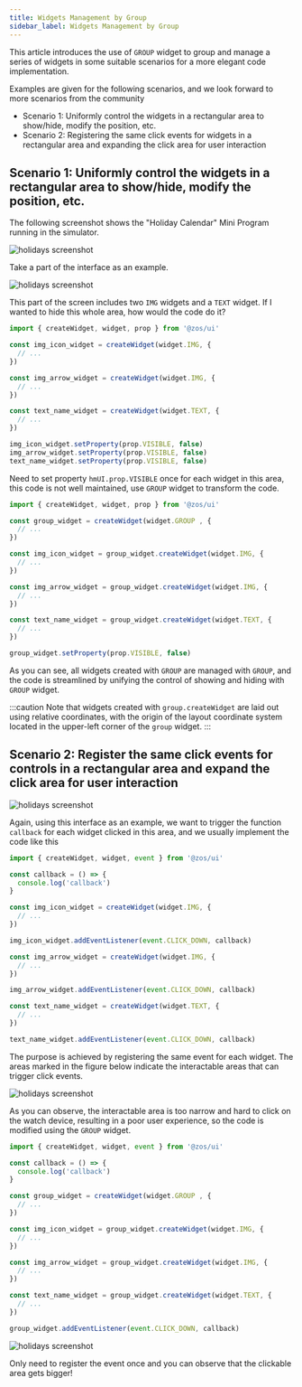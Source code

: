 ```yaml
---
title: Widgets Management by Group
sidebar_label: Widgets Management by Group
---
```


This article introduces the use of `GROUP` widget to group and manage a series of widgets in some suitable scenarios for a more elegant code implementation.

Examples are given for the following scenarios, and we look forward to more scenarios from the community

- Scenario 1: Uniformly control the widgets in a rectangular area to show/hide, modify the position, etc.
- Scenario 2: Registering the same click events for widgets in a rectangular area and expanding the click area for user interaction

## Scenario 1: Uniformly control the widgets in a rectangular area to show/hide, modify the position, etc.

The following screenshot shows the "Holiday Calendar" Mini Program running in the simulator.

![holidays screenshot](/img/docs/guides/best-practice/widget-group1.jpg)

Take a part of the interface as an example.

![holidays screenshot](/img/docs/guides/best-practice/widget-group2.jpg)

This part of the screen includes two `IMG` widgets and a `TEXT` widget. If I wanted to hide this whole area, how would the code do it?

```js
import { createWidget, widget, prop } from '@zos/ui'

const img_icon_widget = createWidget(widget.IMG, {
  // ...
})

const img_arrow_widget = createWidget(widget.IMG, {
  // ...
})

const text_name_widget = createWidget(widget.TEXT, {
  // ...
})

img_icon_widget.setProperty(prop.VISIBLE, false)
img_arrow_widget.setProperty(prop.VISIBLE, false)
text_name_widget.setProperty(prop.VISIBLE, false)
```

Need to set property `hmUI.prop.VISIBLE` once for each widget in this area, this code is not well maintained, use `GROUP` widget to transform the code.

```js
import { createWidget, widget, prop } from '@zos/ui'

const group_widget = createWidget(widget.GROUP , {
  // ...
})

const img_icon_widget = group_widget.createWidget(widget.IMG, {
  // ...
})

const img_arrow_widget = group_widget.createWidget(widget.IMG, {
  // ...
})

const text_name_widget = group_widget.createWidget(widget.TEXT, {
  // ...
})

group_widget.setProperty(prop.VISIBLE, false)
```

As you can see, all widgets created with `GROUP` are managed with `GROUP`, and the code is streamlined by unifying the control of showing and hiding with `GROUP` widget.

:::caution
Note that widgets created with `group.createWidget` are laid out using relative coordinates, with the origin of the layout coordinate system located in the upper-left corner of the `group` widget.
:::

## Scenario 2: Register the same click events for controls in a rectangular area and expand the click area for user interaction

![holidays screenshot](/img/docs/guides/best-practice/widget-group2.jpg)

Again, using this interface as an example, we want to trigger the function `callback` for each widget clicked in this area, and we usually implement the code like this

```js
import { createWidget, widget, event } from '@zos/ui'

const callback = () => {
  console.log('callback')
}

const img_icon_widget = createWidget(widget.IMG, {
  // ...
})

img_icon_widget.addEventListener(event.CLICK_DOWN, callback)

const img_arrow_widget = createWidget(widget.IMG, {
  // ...
})

img_arrow_widget.addEventListener(event.CLICK_DOWN, callback)

const text_name_widget = createWidget(widget.TEXT, {
  // ...
})

text_name_widget.addEventListener(event.CLICK_DOWN, callback)
```

The purpose is achieved by registering the same event for each widget. The areas marked in the figure below indicate the interactable areas that can trigger click events.

![holidays screenshot](/img/docs/guides/best-practice/widget-group3.jpg)

As you can observe, the interactable area is too narrow and hard to click on the watch device, resulting in a poor user experience, so the code is modified using the `GROUP` widget.

```js
import { createWidget, widget, event } from '@zos/ui'

const callback = () => {
  console.log('callback')
}

const group_widget = createWidget(widget.GROUP , {
  // ...
})

const img_icon_widget = group_widget.createWidget(widget.IMG, {
  // ...
})

const img_arrow_widget = group_widget.createWidget(widget.IMG, {
  // ...
})

const text_name_widget = group_widget.createWidget(widget.TEXT, {
  // ...
})

group_widget.addEventListener(event.CLICK_DOWN, callback)
```

![holidays screenshot](/img/docs/guides/best-practice/widget-group4.jpg)

Only need to register the event once and you can observe that the clickable area gets bigger!

